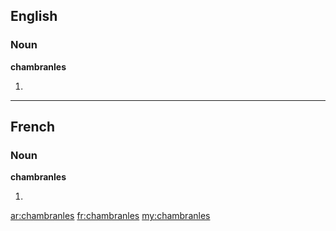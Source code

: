 ==English==

===Noun===
'''chambranles'''

# {{plural of|[[chambranle]]}}

----

==French==

===Noun===
'''chambranles''' {{m|p}}

# {{plural of|[[chambranle]]|lang=fr}}

[[ar:chambranles]]
[[fr:chambranles]]
[[my:chambranles]]